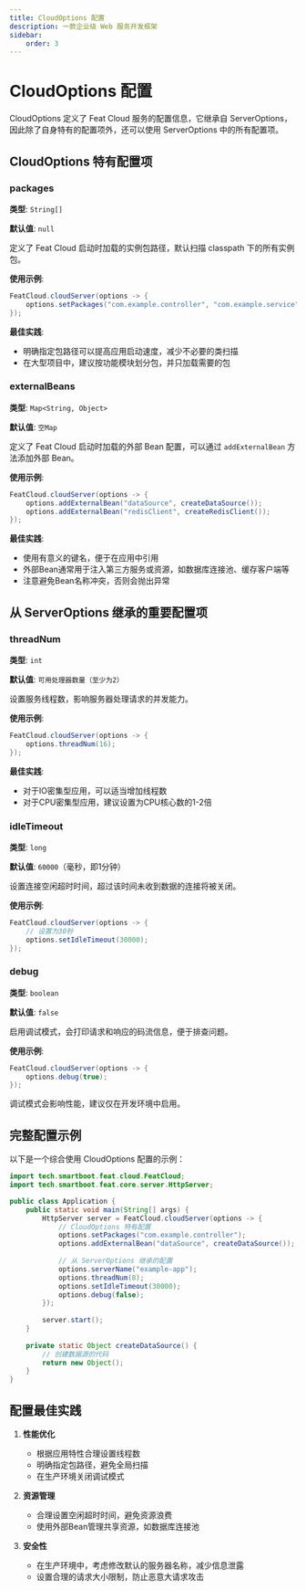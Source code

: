 ```yaml
---
title: CloudOptions 配置
description: 一款企业级 Web 服务开发框架
sidebar:
    order: 3
---
```



<CheckAuthorize/>

# CloudOptions 配置

CloudOptions 定义了 Feat Cloud 服务的配置信息，它继承自 ServerOptions，因此除了自身特有的配置项外，还可以使用 ServerOptions 中的所有配置项。

## CloudOptions 特有配置项

### packages
**类型**: `String[]`

**默认值**: `null`

定义了 Feat Cloud 启动时加载的实例包路径，默认扫描 classpath 下的所有实例包。

**使用示例**:
```java
FeatCloud.cloudServer(options -> {
    options.setPackages("com.example.controller", "com.example.service");
});
```

**最佳实践**:
- 明确指定包路径可以提高应用启动速度，减少不必要的类扫描
- 在大型项目中，建议按功能模块划分包，并只加载需要的包

### externalBeans
**类型**: `Map<String, Object>`

**默认值**: `空Map`

定义了 Feat Cloud 启动时加载的外部 Bean 配置，可以通过 `addExternalBean` 方法添加外部 Bean。

**使用示例**:
```java
FeatCloud.cloudServer(options -> {
    options.addExternalBean("dataSource", createDataSource());
    options.addExternalBean("redisClient", createRedisClient());
});
```

**最佳实践**:
- 使用有意义的键名，便于在应用中引用
- 外部Bean通常用于注入第三方服务或资源，如数据库连接池、缓存客户端等
- 注意避免Bean名称冲突，否则会抛出异常

## 从 ServerOptions 继承的重要配置项

### threadNum
**类型**: `int`

**默认值**: `可用处理器数量（至少为2）`

设置服务线程数，影响服务器处理请求的并发能力。

**使用示例**:
```java
FeatCloud.cloudServer(options -> {
    options.threadNum(16);
});
```

**最佳实践**:
- 对于IO密集型应用，可以适当增加线程数
- 对于CPU密集型应用，建议设置为CPU核心数的1-2倍

### idleTimeout
**类型**: `long`

**默认值**: `60000`（毫秒，即1分钟）

设置连接空闲超时时间，超过该时间未收到数据的连接将被关闭。

**使用示例**:
```java
FeatCloud.cloudServer(options -> {
    // 设置为30秒
    options.setIdleTimeout(30000);
});
```

### debug
**类型**: `boolean`

**默认值**: `false`

启用调试模式，会打印请求和响应的码流信息，便于排查问题。

**使用示例**:
```java
FeatCloud.cloudServer(options -> {
    options.debug(true);
});
```

<Aside type="caution">
  调试模式会影响性能，建议仅在开发环境中启用。
</Aside>

## 完整配置示例

以下是一个综合使用 CloudOptions 配置的示例：

```java
import tech.smartboot.feat.cloud.FeatCloud;
import tech.smartboot.feat.core.server.HttpServer;

public class Application {
    public static void main(String[] args) {
        HttpServer server = FeatCloud.cloudServer(options -> {
            // CloudOptions 特有配置
            options.setPackages("com.example.controller");
            options.addExternalBean("dataSource", createDataSource());
            
            // 从 ServerOptions 继承的配置
            options.serverName("example-app");
            options.threadNum(8);
            options.setIdleTimeout(30000);
            options.debug(false);
        });
        
        server.start();
    }
    
    private static Object createDataSource() {
        // 创建数据源的代码
        return new Object();
    }
}
```

## 配置最佳实践

1. **性能优化**
   - 根据应用特性合理设置线程数
   - 明确指定包路径，避免全局扫描
   - 在生产环境关闭调试模式

2. **资源管理**
   - 合理设置空闲超时时间，避免资源浪费
   - 使用外部Bean管理共享资源，如数据库连接池

3. **安全性**
   - 在生产环境中，考虑修改默认的服务器名称，减少信息泄露
   - 设置合理的请求大小限制，防止恶意大请求攻击

